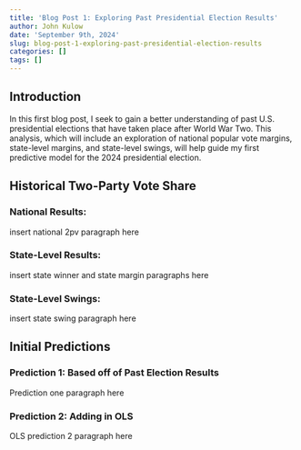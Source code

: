 ```yaml
---
title: 'Blog Post 1: Exploring Past Presidential Election Results'
author: John Kulow
date: 'September 9th, 2024'
slug: blog-post-1-exploring-past-presidential-election-results
categories: []
tags: []
---
```


## **Introduction**

In this first blog post, I seek to gain a better understanding of past U.S. presidential elections that have taken place after World War Two. This analysis, which will include an exploration of national popular vote margins, state-level margins, and state-level swings, will help guide my first predictive model for the 2024 presidential election.

## **Historical Two-Party Vote Share**
### National Results:

insert national 2pv paragraph here

### State-Level Results:

insert state winner and state margin paragraphs here

### State-Level Swings:

insert state swing paragraph here

## **Initial Predictions**
### Prediction 1: Based off of Past Election Results

Prediction one paragraph here

### Prediction 2: Adding in OLS

OLS prediction 2 paragraph here









